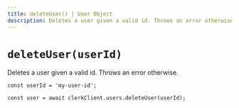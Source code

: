 ```yaml
---
title: deleteUser() | User Object
description: Deletes a user given a valid id. Throws an error otherwise.
---
```


# `deleteUser(userId)`

Deletes a user given a valid id. Throws an error otherwise.

```tsx
const userId = 'my-user-id';

const user = await clerkClient.users.deleteUser(userId);
```